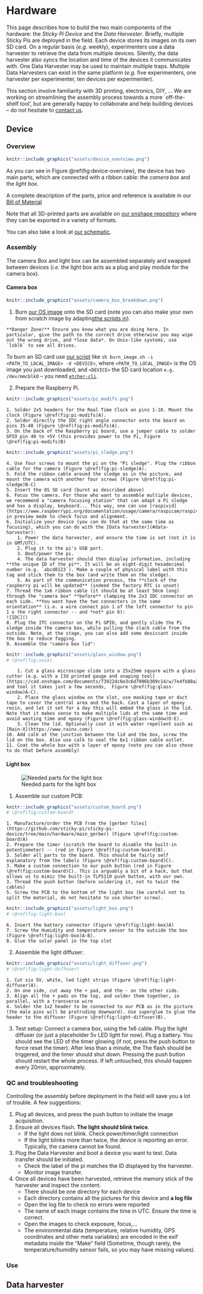 # Hardware{#hardware -}

This page describes how to build the two main components of the hardware:
the *Sticky Pi Device* and the *Data Harvester*.
Briefly, multiple Sticky Pis are deployed in the field. Each device stores its images on its own SD card.
On a regular basis (*e.g.* weekly), experimenters use a data harvester to retrieve the data from multiple devices.
Silently, the data harvester also syncs the location and time of the devices it communicates with.
One Data Harvester may be used to maintain multiple traps. Multiple Data Harvesters can exist in the same platform (*e.g.* five experimenters, one harvester per experimenter, ten devices per experimenter).


This section involve familiarity with 3D printing, electronics, DIY, ... 
We are working on streamlining the assembly process towards a more `off-the-shelf tool', but are generally happy to collaborate and help building devices -- do not hesitate to [contact us](/community#contact).

## Device{-}
### Overview{-}
<!-- ![Sticky Pi Device](assets/device_overview.png) -->
```r
knitr::include_graphics("assets/device_overview.png")
```
As you can see in Figure \@ref(fig:device-overview), the device has two main parts, which are connected with a ribbon cable: the *camera box* and the *light box*. 

A complete description of the parts, price and reference is available in our [Bill of Material](https://github.com/sticky-pi/sticky-pi-device/blob/main/hardware/BOM.csv)

Note that all 3D-printed parts are available on [our onshape repository](https://cad.onshape.com/documents/73922dc6e3c6d7006b309c14/w/7e4fb88a2e93b6adba33fd5a/e/708b4c330014fa7fbda6bdeb) where they can be exported in a variety of formats.

You can also take a look at [our schematic](assets/spi_schematic.svg).

### Assembly{-}
The camera Box and light box can be assembled separately and swapped between devices (*i.e.* the light box acts as a plug and play module for the camera box).

#### Camera box{-}

```r
knitr::include_graphics("assets/camera_box_breakdown.png")
```

1. Burn [our OS image](https://todo.com) onto the SD card (note you can also make your own from scratch image by adapting[the scripts in](https://github.com/sticky-pi/sticky-pi-device/tree/main/software)).
```block
**Danger Zone!** Ensure you know what you are doing here. In particular, give the path to the correct drive otherwise you may wipe out the wrong drive, and *lose data*. On Unix-like systems, use `lsblk` to see all drives.
```
To burn an SD card use [our script](https://github.com/sticky-pi/sticky-pi-device/blob/main/software/burn_image.sh) like `sh burn_image.sh -i <PATH_TO_LOCAL_IMAGE> -d <DEVICE>`, where `<PATH_TO_LOCAL_IMAGE>` is the OS image you just downloaded, and `<DEVICE>` the SD card location `e.g. /dev/mmcblk0` -- you need [`etcher-cli`](https://github.com/balena-io/etcher-cli).

2. Prepare the Raspberry Pi.
```r
knitr::include_graphics("assets/pi_modifs.png")
```
    1. Solder 2x5 headers for the Real Time Clock on pins 1-10. Mount the clock (Figure \@ref(fig:pi-modifs)A).
    2. Solder directly the IDC right angle connector onto the board on pins 35-40 (Figure \@ref(fig:pi-modifs)A).
    3. On the back of the Raspberry pi board, use a jumper cable to solder GPIO pin 40 to +5V (this provides power to the Pi, Figure \@ref(fig:pi-modifs)B)
```r
knitr::include_graphics("assets/pi_sledge.png")
```
    4. Use four screws to mount the pi on the "Pi sledge". Plug the ribbon cable for the camera (Figure \@ref(fig:pi-sledge)A).
    5. Fold the ribbon cable around the sledge as in the picture, and mount the camera with another four screws (Figure \@ref(fig:pi-sledge)B-C)
    5. Insert the OS SD card (burnt as described above)
    6. Focus the camera. For those who want to assemble multiple devices, we recommend a "camera focusing station" that can adapt a Pi sledge and has a display, keyboard... This way, one can use [raspivid](https://www.raspberrypi.org/documentation/usage/camera/raspicam/raspivid.md) in preview mode to check focus and alignment.
    6. Initialize your device (you can do that at the same time as focusing), which you can do with the [Data harvester](#data-harvester):
        1. Power the data harvester, and ensure the time is set (not it is in GMT/UTC). 
        2. Plug it to the pi's USB port. 
        3. Boot/power the pi. 
        4. The data harvester should then display information, including **the unique ID of the pi**. It will be an eight-digit hexadecimal number (e.g. `abcd0123`). Make a couple of physical label with this tag and stick them to the box (and write them on the sledge).
        5. As part of the communication process, the **clock of the raspberry pi will be updated** (indeed the factory RTC is unset)
    7. Thread the 1x6 ribbon cable (it should be at least 50cm long) through the "camera box" **before** clamping the 2x3 IDC connector on each side. **You want have the two connectors in the same orientation** (i.e. a wire connect pin 1 of the left connector to pin 1 o the right connector -- and *not* pin 6):
    ![IDC]()
    8. Plug the ITC connector on the Pi GPIO, and gently slide the Pi sledge inside the camera box, while pulling the slack cable from the outside. Note, at the stage, you can also add some desiccant inside the box to reduce fogging.
    9. Assemble the "camera box lid":
```r
knitr::include_graphics("assets/glass_window.png")
# \@ref(fig:xxxx)
```
        1. Cut a glass microscope slide into a 25x25mm square with a glass cutter (e.g. with a [3d printed gauge and snaping tool](https://cad.onshape.com/documents/73922dc6e3c6d7006b309c14/w/7e4fb88a2e93b6adba33fd5a/e/3f9dffd97a216a2d1bbd77ce) and tool it takes just a few seconds,  Figure \@ref(fig:glass-window)A-C).
        2. Place the glass window on the slot, use masking tape or duct tape to cover the central area and the back. Cast a layer of epoxy resin, and let it set for a day this will embed the glass in the lid. Note that it makes sense to make multiple lids at the same time and avoid wasting time and epoxy (Figure \@ref(fig:glass-window)D-E).
        3. Clean the lid. Optionally coat it with water repellent such as [Rain-X](https://www.rainx.com/)
    10. Add calk at the junction between the lid and the box, screw the lid on the box. Also use calk to seal the 6x1 ribbon cable outlet.
    11. Coat the whole box with a layer of epoxy (note you can also chose to do that before assembly)

    
#### Light box{-}

![Needed parts for the light box](assets/light_box_breakdown.png)

1. Assemble our custom PCB:
```r
knitr::include_graphics("assets/custom_board.png")
# \@ref(fig:custom-board)
```
    1. Manufacture/order the PCB from the [gerber files](https://github.com/sticky-pi/sticky-pi-device/tree/main/hardware/main_gerber) (Figure \@ref(fig:custom-board)A)
    2. Prepare the timer (scratch the board to disable the built-in potentiometer) -- (red in Figure \@ref(fig:custom-board)B).
    3. Solder all parts to the board. This should be fairly self explanatory from the labels (Figure \@ref(fig:custom-board)C).
    3. Make a custom connection to our push button (red in Figure \@ref(fig:custom-board)C). This is arguably a bit of a hack, but that allows us to mimic the built-in TLP5110 push button, with our own.
    3. Thread the push button (before soldering it, not to twist the cables)
    5. Screw the PCB to the bottom of the light box (be careful not to split the material, do not hesitate to use shorter screw). 
```r
knitr::include_graphics("assets/light_box.png")
# \@ref(fig:light-box)
```
    6. Insert the battery connector (Figure \@ref(fig:light-box)A)
    7. Screw the Humidity and temperature sensor to the outside the box (Figure \@ref(fig:light-box)A-B).
    8. Glue the solar panel in the top slot
    
2. Assemble the light diffuser:
```r
knitr::include_graphics("assets/light_diffuser.png")
# \@ref(fig:light-diffuser)
```
    1. Cut six 5V, white, led light strips (Figure \@ref(fig:light-diffuser)A).
    2. On one side, cut away the + pad, and the - on the other side.
    3. Align all the + pads on the top, and solder them together, in parallel, with a transverse wire
    4. Solder the 1x2 header to be connected to our PCB as in the picture (the male pins will be protruding downward). Use superglue to glue the header to the diffuser (Figure \@ref(fig:light-diffuser)B).
3. Test setup: Connect a camera box, using the 1x6 cable. Plug the light diffuser (or just a placeholder 5v LED light for now). Plug a battery. You should see the LED of the timer glowing (if not, press the push button to force reset the timer). After less than a minute, the The flash should be triggered, and the timer should shut down. Pressing the push button should restart the whole process. If left untouched, this should happen every 20min, approximately.

             
### QC and troubleshooting{-}
Controlling the assembly before deployment in the field will save you a lot of trouble.
A few suggestions:

1. Plug all devices, and press the push button to initiate the image acquisition. 
2. Ensure all devices flash. **The light should blink twice**. 
    * If the light does not blink. Check power/timer/light connection
    * If the light blinks more than twice, the device is reporting an error.
    Typically, the camera cannot be found.
    
3. Plug the Data Harvester and boot a device you want to test. Data transfer should be initiated. 
    * Check the label of the pi matches the ID displayed by the harvester.
    * Monitor image transfer.
4. Once all devices have been harvested, retrieve the memory stick of the harvester and inspect the content.
    * There should be one directory for each device
    * Each directory contains all the pictures for this device and **a log file**
    * Open the log file to check no errors were reported
    * The name of each image contains the time in UTC. Ensure the time is correct.
    * Open the images to check exposure, focus,...
    * The environmental data (temperature, relative humidity, GPS coordinates and other meta variables) are encoded in the exif metadata inside the "Make" field (Sometime, though rarely, the temperature/humidity sensor fails, so you may have missing values).


### Use{-}

## Data harvester{-}


